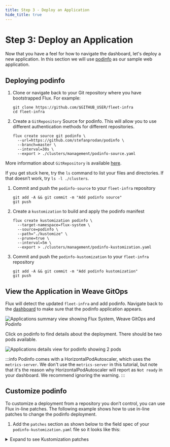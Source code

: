 ```yaml
---
title: Step 3 - Deploy an Application
hide_title: true
---
```


# Step 3: Deploy an Application

Now that you have a feel for how to navigate the dashboard, let's deploy a new
application. In this section we will use [podinfo](https://github.com/stefanprodan/podinfo) as our sample web application.

## Deploying podinfo

1. Clone or navigate back to your Git repository where you have bootstrapped Flux. For example:

   ```
   git clone https://github.com/$GITHUB_USER/fleet-infra
   cd fleet-infra
   ```

1. Create a `GitRepository` Source for podinfo. This will allow you to use different authentication methods for different repositories.

   ```
   flux create source git podinfo \
     --url=https://github.com/stefanprodan/podinfo \
     --branch=master \
     --interval=30s \
     --export > ./clusters/management/podinfo-source.yaml
   ```

More information about `GitRepository` is available [here](https://fluxcd.io/flux/components/source/gitrepositories/). 

If you get stuck here, try the `ls` command to list your files and directories. If that doesn’t work, try `ls -l ./clusters`.

1. Commit and push the `podinfo-source` to your `fleet-infra` repository

   ```
   git add -A && git commit -m "Add podinfo source"
   git push
   ```

1. Create a `kustomization` to build and apply the podinfo manifest

   ```
   flux create kustomization podinfo \
     --target-namespace=flux-system \
     --source=podinfo \
     --path="./kustomize" \
     --prune=true \
     --interval=5m \
     --export > ./clusters/management/podinfo-kustomization.yaml
   ```

1. Commit and push the `podinfo-kustomization` to your `fleet-infra` repository

   ```
   git add -A && git commit -m "Add podinfo kustomization"
   git push
   ```

## View the Application in Weave GitOps

Flux will detect the updated `fleet-infra` and add podinfo. Navigate back to the [dashboard](http://localhost:9001/) to make sure that the podinfo application appears.

![Applications summary view showing Flux System, Weave GitOps and Podinfo](/img/dashboard-applications-with-podinfo.png)

Click on podinfo to find details about the deployment. There should be two pods available.

![Applications details view for podinfo showing 2 pods](/img/dashboard-podinfo-details.png)

:::info
Podinfo comes with a HorizontalPodAutoscaler, which uses the `metrics-server`.
We don't use the `metrics-server` in this tutorial, but note that it's the reason why HorizontalPodAutoscaler will report as `Not ready` in your dashboard. We recommend ignoring the warning.
:::

## Customize podinfo

To customize a deployment from a repository you don’t control, you can use Flux in-line patches. The following example shows how to use in-line patches to change the podinfo deployment.

1. Add the `patches` section as shown below to the field spec of your `podinfo-kustomization.yaml` file so it looks like this:

  <details>
  <summary>Expand to see Kustomization patches</summary>

   ```yaml title="./clusters/management/podinfo-kustomization.yaml"
   ---
   apiVersion: kustomize.toolkit.fluxcd.io/v1beta2
   kind: Kustomization
   metadata:
     name: podinfo
     namespace: flux-system
   spec:
     interval: 60m0s
     path: ./kustomize
     prune: true
     sourceRef:
       kind: GitRepository
       name: podinfo
     targetNamespace: flux-system
   // highlight-start
     patches:
       - patch: |-
           apiVersion: autoscaling/v2beta2
           kind: HorizontalPodAutoscaler
           metadata:
             name: podinfo
           spec:
             minReplicas: 3
         target:
           name: podinfo
           kind: HorizontalPodAutoscaler
   // highlight-end
   ```

	 </details>

1. Commit and push the `podinfo-kustomization.yaml` changes:

   ```
   git add -A && git commit -m "Increase podinfo minimum replicas"
   git push
   ```

3. Navigate back to the dashboard. You should see a newly created pod:

   ![Applications details view for podinfo showing 3 pods](/img/dashboard-podinfo-updated.png)


## Suspend updates

Suspending updates to a kustomization allows you to directly edit objects applied from a kustomization, without your changes being reverted by the state in Git.

To suspend updates for a kustomization, from the details page, click on the suspend button at the top, and you should see it be suspended:

![Podinfo details showing Podinfo suspended](/img/dashboard-podinfo-details-suspended.png)

This shows in the applications view with a yellow warning status indicating it is now suspended

![Applications summary view showing Podinfo suspended](/img/dashboard-podinfo-suspended.png)

To resume updates, go back to the details page, click the resume button, and after a few seconds reconsolidation will continue.

## Complete!

Congratulations 🎉🎉🎉

You've now completed the getting started guide. We welcome any and all [feedback](/feedback-and-telemetry), so please let us know how we could have made your experience better.
